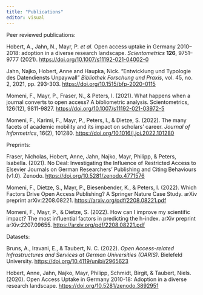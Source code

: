 ```yaml
---
title: "Publications"
editor: visual
---
```


Peer reviewed publications:

Hobert, A., Jahn, N., Mayr, P. *et al.* Open access uptake in Germany 2010--2018: adoption in a diverse research landscape. *Scientometrics* **126**, 9751--9777 (2021). <https://doi.org/10.1007/s11192-021-04002-0>

Jahn, Najko, Hobert, Anne and Haupka, Nick. "Entwicklung und Typologie des Datendiensts Unpaywall" *Bibliothek Forschung und Praxis*, vol. 45, no. 2, 2021, pp. 293-303. <https://doi.org/10.1515/bfp-2020-0115>

Momeni, F., Mayr, P., Fraser, N., & Peters, I. (2021). What happens when a journal converts to open access? A bibliometric analysis. Scientometrics, 126(12), 9811-9827. <https://doi.org/10.1007/s11192-021-03972-5>

Momeni, F., Karimi, F., Mayr, P., Peters, I., & Dietze, S. (2022). The many facets of academic mobility and its impact on scholars' career. *Journal of Informetrics*, 16(2), 101280. <https://doi.org/10.1016/j.joi.2022.101280>

Preprints:

Fraser, Nicholas, Hobert, Anne, Jahn, Najko, Mayr, Philipp, & Peters, Isabella. (2021). No Deal: Investigating the Influence of Restricted Access to Elsevier Journals on German Researchers' Publishing and Citing Behaviours (v1.0). Zenodo. <https://doi.org/10.5281/zenodo.4771576>

Momeni, F., Dietze, S., Mayr, P., Biesenbender, K., & Peters, I. (2022). Which Factors Drive Open Access Publishing? A Springer Nature Case Study. arXiv preprint arXiv:2208.08221. <https://arxiv.org/pdf/2208.08221.pdf>

Momeni, F., Mayr, P., & Dietze, S. (2022). How can I improve my scientific impact? The most influential factors in predicting the h-index. arXiv preprint arXiv:2207.09655. <https://arxiv.org/pdf/2208.08221.pdf>

Datasets:

Bruns, A., Iravani, E., & Taubert, N. C. (2022). *Open Access-related Infrastructures and Services at German Universities (OARIS)*. Bielefeld University. <https://doi.org/10.4119/unibi/2965623>

Hobert, Anne, Jahn, Najko, Mayr, Philipp, Schmidt, Birgit, & Taubert, Niels. (2020). Open Access Uptake in Germany 2010-18: Adoption in a diverse research landscape. <https://doi.org/10.5281/zenodo.3892951>
